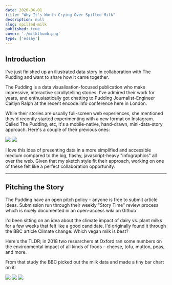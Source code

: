 ```yaml
---
date: 2020-06-01
title: "Why It's Worth Crying Over Spilled Milk"
description: null
slug: spilled-milk
published: true
cover: './milkthumb.png'
type: ['essay']
---
```


## Introduction

I've just finished up an illustrated data story in collaboration with <a to="http://pudding.cool/">The Pudding</a> and want to share how it came together.

The Pudding is a data visualisation-focused publication who make impressive, <a to="https://pudding.cool/2018/08/pockets/">interactive scrollytelling</a> stories. I've admired their work for years, and enthusiastically got chatting to Pudding Journalist-Engineer <a to="https://pudding.cool/author/caitlyn-ralph/">Caitlyn Ralph</a> at the recent <a to="https://encode.info//">encode.info</a> conference here in London.

While their stories are usually full-screen web experiences, she mentioned they'd recently started experimenting with a new format on <a to="https://www.instagram.com/pudding.cool/">Instagram</a>.
Called The Pudding, etc, it's a mobile-native, hand-drawn, mini-data-story approach. Here's a couple of their previous ones:

<TwoCol>

<img src='https://d2eip9sf3oo6c2.cloudfront.net/series/square_covers/000/000/235/full/EGH_CSSSelectors_Final.png' />

<img src='https://d2eip9sf3oo6c2.cloudfront.net/series/square_covers/000/000/235/full/EGH_CSSSelectors_Final.png' />

</TwoCol>

I love this idea of presenting data in a more simplified and accessible medium compared to the big, flashy, javascript-heavy "infographics" all over the web. Given that my sketch style fit their approach, working on one of these felt like a perfect collaboration opportunity.

---

## Pitching the Story

The Pudding have an open pitch policy – anyone is free to submit article ideas. Submission run through their weekly "Story Time" review process which is nicely documented in an open-access wiki on Github

I'd been sitting on an idea about the climate impact of dairy vs. plant milks for a few weeks that felt like a good candidate. I'd originally found it through the BBC article Climate change: Which vegan milk is best?

Here's the TLDR; in 2018 two researchers at Oxford ran some numbers on the environmental impact of all kinds of foods – cheese, tofu, mutton, peas, and more.

From that study the BBC picked out the milk data and made a tiny bar chart on it:

<Image src="milkgraph.png" />

<Image src="gdoc-milk.png" />

<Image src="storyboard-milk.png" />
